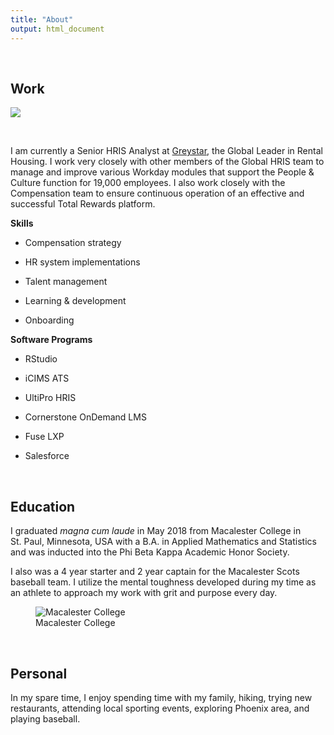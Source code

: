 ```yaml
---
title: "About"
output: html_document
---
```


\ 

## Work

![](Greystar.jpg)

\


I am currently a Senior HRIS Analyst at [Greystar](https://www.greystar.com/){target="_blank"}, the Global Leader in Rental Housing. I work very closely with other members of the Global HRIS team to manage and improve various Workday modules that support the People & Culture function for 19,000 employees. I also work closely with the Compensation team to ensure continuous operation of an effective and successful Total Rewards platform. 

**Skills**


* Compensation strategy

* HR system implementations

* Talent management

* Learning & development 

* Onboarding


**Software Programs**

* RStudio

* iCIMS ATS

* UltiPro HRIS

* Cornerstone OnDemand LMS

* Fuse LXP

* Salesforce



\


## Education

I graduated _magna cum laude_ in May 2018 from Macalester College in St. Paul, Minnesota, USA with a B.A. in Applied Mathematics and Statistics and was inducted into the Phi Beta Kappa Academic Honor Society.

I also was a 4 year starter and 2 year captain for the Macalester Scots baseball team. I utilize the mental toughness developed during my time as an athlete to approach my work with grit and purpose every day.

![Macalester College](macalesterOldMain.jpg)

\ 

## Personal

In my spare time, I enjoy spending time with my family, hiking, trying new restaurants, attending local sporting events, exploring Phoenix area, and playing baseball. 

